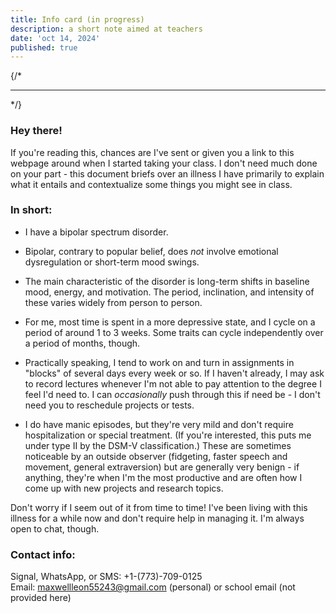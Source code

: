 ```yaml
---
title: Info card (in progress)
description: a short note aimed at teachers
date: 'oct 14, 2024'
published: true
---
```

{/* <hr /> */}
### Hey there!  
If you're reading this, chances are I've sent or given you a link to this webpage around when I started taking your class. I don't need much done on your part - this document briefs over an illness I have primarily to explain what it entails and contextualize some things you might see in class.  
  
### In short:  

- I have a bipolar spectrum disorder.  

- Bipolar, contrary to popular belief, does _not_ involve emotional dysregulation or short-term mood swings.  

- The main characteristic of the disorder is long-term shifts in baseline mood, energy, and motivation. The period, inclination, and intensity of these varies widely from person to person.

- For me, most time is spent in a more depressive state, and I cycle on a period of around 1 to 3 weeks. Some traits can cycle independently over a period of months, though.  

- Practically speaking, I tend to work on and turn in assignments in "blocks" of several days every week or so. If I haven't already, I may ask to record lectures whenever I'm not able to pay attention to the degree I feel I'd need to. I can _occasionally_ push through this if need be - I don't need you to reschedule projects or tests.  

- I do have manic episodes, but they're very mild and don't require hospitalization or special treatment. (If you're interested, this puts me under type II by the DSM-V classification.) These are sometimes noticeable by an outside observer (fidgeting, faster speech and movement, general extraversion) but are generally very benign - if anything, they're when I'm the most productive and are often how I come up with new projects and research topics.  


Don't worry if I seem out of it from time to time! I've been living with this illness for a while now and don't require help in managing it. I'm always open to chat, though.

### Contact info:
Signal, WhatsApp, or SMS: +1-(773)-709-0125  
Email: maxwellleon55243@gmail.com (personal) or school email (not provided here)  